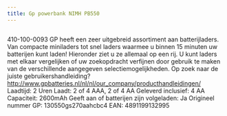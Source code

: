 ```yaml
---
title: Gp powerbank NIMH PB550
---
```



<Image src={imageProduct} width={imageProduct.width} alt="" />


410-100-0093
GP heeft een zeer uitgebreid assortiment aan batterijladers. Van compacte miniladers tot snel laders waarmee u binnen 15 minuten uw batterijen kunt laden! Hieronder ziet u ze allemaal op een rij. U kunt laders met elkaar vergelijken of uw zoekopdracht verfijnen door gebruik te maken van de verschillende aangegeven selectiemogelijkheden.
Op zoek naar de juiste gebruikershandleiding?
<a href="http://www.gpbatteries.nl/nl/nl/our_company/producthandleidingen/">http://www.gpbatteries.nl/nl/nl/our_company/producthandleidingen/</a>
Laadtijd: 2 Uren
Laadt: 2 of 4 AAA, 2 of 4 AA
Geleverd inclusief: 4 AA
Capaciteit: 2600mAh
Geeft aan of batterijen zijn volgeladen: Ja
Origineel nummer GP: 130550gs270aahcbc4
EAN: 4891199132995
